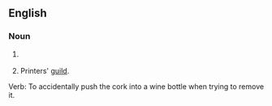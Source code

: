 ==English==

===Noun===
{{en-noun}}

# {{dated|17-18th C.}} {{alternative spelling of|[[chapel]]}}
# Printers' [[guild]].


Verb: To accidentally push the cork into a wine bottle when trying to remove it.